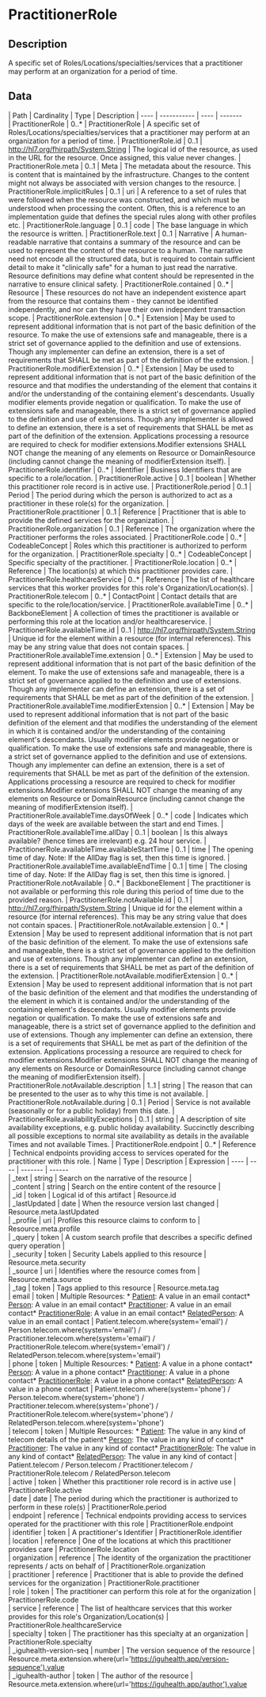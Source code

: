 
  # PractitionerRole
 ## Description 
 A specific set of Roles/Locations/specialties/services that a practitioner may perform at an organization for a period of time. 

  ## Data
  <Tabs> <TabItem value="structure" label="Structure">
   | Path | Cardinality | Type | Description
  | ---- | ----------- | ---- | -------  
 | PractitionerRole | 0..* | PractitionerRole | A specific set of Roles/Locations/specialties/services that a practitioner may perform at an organization for a period of time. 
 | PractitionerRole.id | 0..1 | http://hl7.org/fhirpath/System.String | The logical id of the resource, as used in the URL for the resource. Once assigned, this value never changes. 
 | PractitionerRole.meta | 0..1 | Meta | The metadata about the resource. This is content that is maintained by the infrastructure. Changes to the content might not always be associated with version changes to the resource. 
 | PractitionerRole.implicitRules | 0..1 | uri | A reference to a set of rules that were followed when the resource was constructed, and which must be understood when processing the content. Often, this is a reference to an implementation guide that defines the special rules along with other profiles etc. 
 | PractitionerRole.language | 0..1 | code | The base language in which the resource is written. 
 | PractitionerRole.text | 0..1 | Narrative | A human-readable narrative that contains a summary of the resource and can be used to represent the content of the resource to a human. The narrative need not encode all the structured data, but is required to contain sufficient detail to make it "clinically safe" for a human to just read the narrative. Resource definitions may define what content should be represented in the narrative to ensure clinical safety. 
 | PractitionerRole.contained | 0..* | Resource | These resources do not have an independent existence apart from the resource that contains them - they cannot be identified independently, and nor can they have their own independent transaction scope. 
 | PractitionerRole.extension | 0..* | Extension | May be used to represent additional information that is not part of the basic definition of the resource. To make the use of extensions safe and manageable, there is a strict set of governance  applied to the definition and use of extensions. Though any implementer can define an extension, there is a set of requirements that SHALL be met as part of the definition of the extension. 
 | PractitionerRole.modifierExtension | 0..* | Extension | May be used to represent additional information that is not part of the basic definition of the resource and that modifies the understanding of the element that contains it and/or the understanding of the containing element's descendants. Usually modifier elements provide negation or qualification. To make the use of extensions safe and manageable, there is a strict set of governance applied to the definition and use of extensions. Though any implementer is allowed to define an extension, there is a set of requirements that SHALL be met as part of the definition of the extension. Applications processing a resource are required to check for modifier extensions.Modifier extensions SHALL NOT change the meaning of any elements on Resource or DomainResource (including cannot change the meaning of modifierExtension itself). 
 | PractitionerRole.identifier | 0..* | Identifier | Business Identifiers that are specific to a role/location. 
 | PractitionerRole.active | 0..1 | boolean | Whether this practitioner role record is in active use. 
 | PractitionerRole.period | 0..1 | Period | The period during which the person is authorized to act as a practitioner in these role(s) for the organization. 
 | PractitionerRole.practitioner | 0..1 | Reference | Practitioner that is able to provide the defined services for the organization. 
 | PractitionerRole.organization | 0..1 | Reference | The organization where the Practitioner performs the roles associated. 
 | PractitionerRole.code | 0..* | CodeableConcept | Roles which this practitioner is authorized to perform for the organization. 
 | PractitionerRole.specialty | 0..* | CodeableConcept | Specific specialty of the practitioner. 
 | PractitionerRole.location | 0..* | Reference | The location(s) at which this practitioner provides care. 
 | PractitionerRole.healthcareService | 0..* | Reference | The list of healthcare services that this worker provides for this role's Organization/Location(s). 
 | PractitionerRole.telecom | 0..* | ContactPoint | Contact details that are specific to the role/location/service. 
 | PractitionerRole.availableTime | 0..* | BackboneElement | A collection of times the practitioner is available or performing this role at the location and/or healthcareservice. 
 | PractitionerRole.availableTime.id | 0..1 | http://hl7.org/fhirpath/System.String | Unique id for the element within a resource (for internal references). This may be any string value that does not contain spaces. 
 | PractitionerRole.availableTime.extension | 0..* | Extension | May be used to represent additional information that is not part of the basic definition of the element. To make the use of extensions safe and manageable, there is a strict set of governance  applied to the definition and use of extensions. Though any implementer can define an extension, there is a set of requirements that SHALL be met as part of the definition of the extension. 
 | PractitionerRole.availableTime.modifierExtension | 0..* | Extension | May be used to represent additional information that is not part of the basic definition of the element and that modifies the understanding of the element in which it is contained and/or the understanding of the containing element's descendants. Usually modifier elements provide negation or qualification. To make the use of extensions safe and manageable, there is a strict set of governance applied to the definition and use of extensions. Though any implementer can define an extension, there is a set of requirements that SHALL be met as part of the definition of the extension. Applications processing a resource are required to check for modifier extensions.Modifier extensions SHALL NOT change the meaning of any elements on Resource or DomainResource (including cannot change the meaning of modifierExtension itself). 
 | PractitionerRole.availableTime.daysOfWeek | 0..* | code | Indicates which days of the week are available between the start and end Times. 
 | PractitionerRole.availableTime.allDay | 0..1 | boolean | Is this always available? (hence times are irrelevant) e.g. 24 hour service. 
 | PractitionerRole.availableTime.availableStartTime | 0..1 | time | The opening time of day. Note: If the AllDay flag is set, then this time is ignored. 
 | PractitionerRole.availableTime.availableEndTime | 0..1 | time | The closing time of day. Note: If the AllDay flag is set, then this time is ignored. 
 | PractitionerRole.notAvailable | 0..* | BackboneElement | The practitioner is not available or performing this role during this period of time due to the provided reason. 
 | PractitionerRole.notAvailable.id | 0..1 | http://hl7.org/fhirpath/System.String | Unique id for the element within a resource (for internal references). This may be any string value that does not contain spaces. 
 | PractitionerRole.notAvailable.extension | 0..* | Extension | May be used to represent additional information that is not part of the basic definition of the element. To make the use of extensions safe and manageable, there is a strict set of governance  applied to the definition and use of extensions. Though any implementer can define an extension, there is a set of requirements that SHALL be met as part of the definition of the extension. 
 | PractitionerRole.notAvailable.modifierExtension | 0..* | Extension | May be used to represent additional information that is not part of the basic definition of the element and that modifies the understanding of the element in which it is contained and/or the understanding of the containing element's descendants. Usually modifier elements provide negation or qualification. To make the use of extensions safe and manageable, there is a strict set of governance applied to the definition and use of extensions. Though any implementer can define an extension, there is a set of requirements that SHALL be met as part of the definition of the extension. Applications processing a resource are required to check for modifier extensions.Modifier extensions SHALL NOT change the meaning of any elements on Resource or DomainResource (including cannot change the meaning of modifierExtension itself). 
 | PractitionerRole.notAvailable.description | 1..1 | string | The reason that can be presented to the user as to why this time is not available. 
 | PractitionerRole.notAvailable.during | 0..1 | Period | Service is not available (seasonally or for a public holiday) from this date. 
 | PractitionerRole.availabilityExceptions | 0..1 | string | A description of site availability exceptions, e.g. public holiday availability. Succinctly describing all possible exceptions to normal site availability as details in the available Times and not available Times. 
 | PractitionerRole.endpoint | 0..* | Reference | Technical endpoints providing access to services operated for the practitioner with this role. 
</TabItem>
 <TabItem value="searchparameter" label="Search Parameters">
   | Name | Type | Description  | Expression 
    | ---- | ---- | ------- | ------  
 | _text | string | Search on the narrative of the resource |   
 | _content | string | Search on the entire content of the resource |   
 | _id | token | Logical id of this artifact | Resource.id  
 | _lastUpdated | date | When the resource version last changed | Resource.meta.lastUpdated  
 | _profile | uri | Profiles this resource claims to conform to | Resource.meta.profile  
 | _query | token | A custom search profile that describes a specific defined query operation |   
 | _security | token | Security Labels applied to this resource | Resource.meta.security  
 | _source | uri | Identifies where the resource comes from | Resource.meta.source  
 | _tag | token | Tags applied to this resource | Resource.meta.tag  
 | email | token | Multiple Resources: * [Patient](patient.html): A value in an email contact* [Person](person.html): A value in an email contact* [Practitioner](practitioner.html): A value in an email contact* [PractitionerRole](practitionerrole.html): A value in an email contact* [RelatedPerson](relatedperson.html): A value in an email contact | Patient.telecom.where(system='email') / Person.telecom.where(system='email') / Practitioner.telecom.where(system='email') / PractitionerRole.telecom.where(system='email') / RelatedPerson.telecom.where(system='email')  
 | phone | token | Multiple Resources: * [Patient](patient.html): A value in a phone contact* [Person](person.html): A value in a phone contact* [Practitioner](practitioner.html): A value in a phone contact* [PractitionerRole](practitionerrole.html): A value in a phone contact* [RelatedPerson](relatedperson.html): A value in a phone contact | Patient.telecom.where(system='phone') / Person.telecom.where(system='phone') / Practitioner.telecom.where(system='phone') / PractitionerRole.telecom.where(system='phone') / RelatedPerson.telecom.where(system='phone')  
 | telecom | token | Multiple Resources: * [Patient](patient.html): The value in any kind of telecom details of the patient* [Person](person.html): The value in any kind of contact* [Practitioner](practitioner.html): The value in any kind of contact* [PractitionerRole](practitionerrole.html): The value in any kind of contact* [RelatedPerson](relatedperson.html): The value in any kind of contact | Patient.telecom / Person.telecom / Practitioner.telecom / PractitionerRole.telecom / RelatedPerson.telecom  
 | active | token | Whether this practitioner role record is in active use | PractitionerRole.active  
 | date | date | The period during which the practitioner is authorized to perform in these role(s) | PractitionerRole.period  
 | endpoint | reference | Technical endpoints providing access to services operated for the practitioner with this role | PractitionerRole.endpoint  
 | identifier | token | A practitioner's Identifier | PractitionerRole.identifier  
 | location | reference | One of the locations at which this practitioner provides care | PractitionerRole.location  
 | organization | reference | The identity of the organization the practitioner represents / acts on behalf of | PractitionerRole.organization  
 | practitioner | reference | Practitioner that is able to provide the defined services for the organization | PractitionerRole.practitioner  
 | role | token | The practitioner can perform this role at for the organization | PractitionerRole.code  
 | service | reference | The list of healthcare services that this worker provides for this role's Organization/Location(s) | PractitionerRole.healthcareService  
 | specialty | token | The practitioner has this specialty at an organization | PractitionerRole.specialty  
 | _iguhealth-version-seq | number | The version sequence of the resource | Resource.meta.extension.where(url='https://iguhealth.app/version-sequence').value  
 | _iguhealth-author | token | The author of the resource | Resource.meta.extension.where(url='https://iguhealth.app/author').value  

</TabItem>
</Tabs>